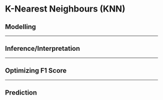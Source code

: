 # K-Nearest Neighbours (KNN)

## Modelling

------------------------------------------------------------------------

\newpage

## Inference/Interpretation

------------------------------------------------------------------------

\newpage

## Optimizing F1 Score

------------------------------------------------------------------------

\newpage

## Prediction
